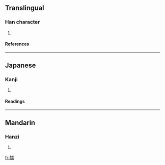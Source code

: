 ==Translingual==
===Han character===
{{Han char|rn=50|rad=巾|as=11|sn=14|four=|canj=中月一田火 (LBMWF)}}
# {{defn|Han|sort=巾11}}
====References====
{{Han ref|kx=0336.010|dkj=09053|dj=0643.020|hdz=10752.010|uh=5E56|ud=24150}}
----
==Japanese==
===Kanji===
{{ja-kanji|grade=|rs=巾11}}
# {{defn|Japanese}} 
====Readings====
{{ja-readings|on=[[ひょう]] (hyō)|kun=[[しるし]] (shirushi), [[はた]] (hata), [[のおり]] (noori)}}
----
==Mandarin==
===Hanzi===
{{cmn-hanzi|pin=[[biāo]] ([[biao1]])|wg=piao<sup>1</sup>}}
# {{defn|Mandarin}}

[[fr:幖]]